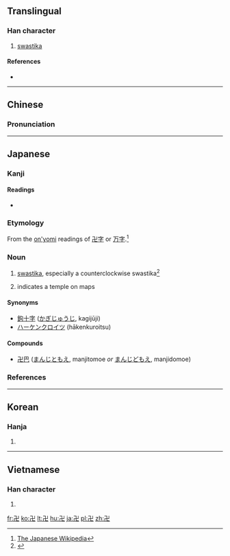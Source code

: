 {{also|卐|֍|֎}}
==Translingual==

===Han character===
{{Han char|rn=24|rad=十|as=04|sn=6|four=1221<sub>7</sub>|canj=弓X (NX)}}

# [[swastika]]

====References====
* {{Han ref|kx=0156.210|dkj=02724|dj=0356.080|hdz=10051.150|uh=534D|ud=21325|bh=C9C3|bd=51651}}

----

==Chinese==
{{zh-forms}}

===Pronunciation===
{{zh-pron
|m=wàn
|c=maan6
|mc=
|oc=
|ma=
|cat=n
}}

----

==Japanese==

===Kanji===
{{ja-kanji|grade=|rs=十04}}

====Readings====
* {{ja-readings|on=[[ばん]] (ban), [[まん]] (man)|kun=[[まんじ]] (manji)}}

===Etymology===
From the [[音読み|on'yomi]] readings of [[卍字]] or [[万字]].<ref>[[:w:ja:卍|The Japanese Wikipedia]]</ref>

===Noun===
{{ja-noun|まんじ}}

# [[swastika]], especially a counterclockwise swastika<ref>{{R:Shogakukan}}</ref>
# {{context|cartography|lang=ja|sort=まんじ}} indicates a temple on maps

====Synonyms====
* [[鉤十字]] ([[かぎじゅうじ]], kagijūji)
* [[ハーケンクロイツ]] (hākenkuroitsu)

====Compounds====
* [[卍巴]] ([[まんじともえ]], manjitomoe ''or'' [[まんじどもえ]], manjidomoe)

===References===
<references/>

----

==Korean==

===Hanja===
{{ko-hanja|hangeul=만|rv=man|mr=man}}

# {{defn|lang=ko|sort=十04}}

----

==Vietnamese==

===Han character===
{{vi-hantu|vạn|rs=十04}}

# {{defn|lang=vi|sort=十04}}

[[fr:卍]]
[[ko:卍]]
[[lt:卍]]
[[hu:卍]]
[[ja:卍]]
[[pl:卍]]
[[zh:卍]]